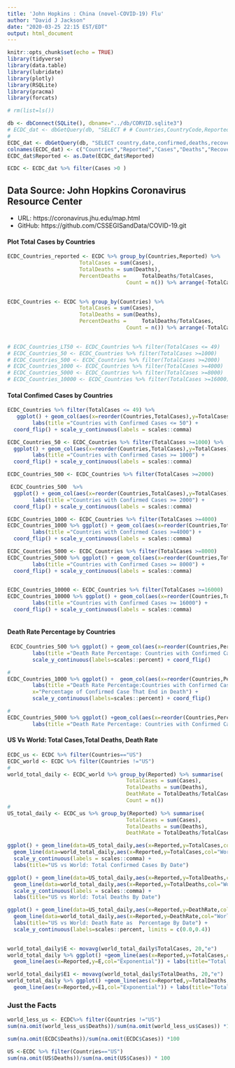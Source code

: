 ```yaml
---
title: 'John Hopkins : China (novel-COVID-19) Flu'
author: "David J Jackson"
date: "2020-03-25 22:15 EST/EDT"
output: html_document
---
```


```r
knitr::opts_chunk$set(echo = TRUE)
library(tidyverse)
library(data.table)
library(lubridate)
library(plotly)
library(RSQLite)
library(pracma)
library(forcats)
```
```r
# rm(list=ls())
```
```r
db <- dbConnect(SQLite(), dbname="../db/CORVID.sqlite3")
# ECDC_dat <- dbGetQuery(db, "SELECT # # Countries,CountryCode,Reported,Cases,Deaths,Population FROM ECDC;")
#
ECDC_dat <- dbGetQuery(db, "SELECT country,date,confirmed,deaths,recovered FROM JHUDATA;")
colnames(ECDC_dat) <- c("Countries","Reported","Cases","Deaths","Recovered")
ECDC_dat$Reported <- as.Date(ECDC_dat$Reported)

ECDC <- ECDC_dat %>% filter(Cases >0 )

```

## Data Source: John Hopkins Coronavirus Resource Center
* URL: https://coronavirus.jhu.edu/map.html
* GitHub: https://github.com/CSSEGISandData/COVID-19.git

#### Plot Total Cases by Countries

```r
ECDC_Countries_reported <- ECDC %>% group_by(Countries,Reported) %>%                                 summarise(
                       TotalCases = sum(Cases),
                       TotalDeaths = sum(Deaths),
                       PercentDeaths =     TotalDeaths/TotalCases,
                                      Count = n()) %>% arrange(-TotalCases)
                                     
```
```r
ECDC_Countries <- ECDC %>% group_by(Countries) %>%                                 summarise(
                       TotalCases = sum(Cases),
                       TotalDeaths = sum(Deaths),
                       PercentDeaths =     TotalDeaths/TotalCases,
                                      Count = n()) %>% arrange(-TotalCases)
                                     
```

```r
# ECDC_Countries_LT50 <- ECDC_Countries %>% filter(TotalCases <= 49)
# ECDC_Countries_50 <- ECDC_Countries %>% filter(TotalCases >=1000)
# ECDC_Countries_500 <- ECDC_Countries %>% filter(TotalCases >=2000)
# ECDC_Countries_1000 <- ECDC_Countries %>% filter(TotalCases >=4000)
# ECDC_Countries_5000 <- ECDC_Countries %>% filter(TotalCases >=8000)
# ECDC_Countries_10000 <- ECDC_Countries %>% filter(TotalCases >=16000)
```
#### Total Confimed  Cases by Countries

```r
ECDC_Countries %>% filter(TotalCases <= 49) %>%
   ggplot() + geom_col(aes(x=reorder(Countries,TotalCases),y=TotalCases)) +
        labs(title ="Countries with Confirmed Cases <= 50") +
  coord_flip() + scale_y_continuous(labels = scales::comma) 
```
```r
ECDC_Countries_50 <- ECDC_Countries %>% filter(TotalCases >=1000) %>%
  ggplot() + geom_col(aes(x=reorder(Countries,TotalCases),y=TotalCases)) +
        labs(title ="Countries with Confirmed Cases >= 1000") +
  coord_flip() + scale_y_continuous(labels = scales::comma) 
```

```r
ECDC_Countries_500 <- ECDC_Countries %>% filter(TotalCases >=2000)

 ECDC_Countries_500  %>%
  ggplot() + geom_col(aes(x=reorder(Countries,TotalCases),y=TotalCases)) +
        labs(title ="Countries with Confirmed Cases >= 2000") +
  coord_flip() + scale_y_continuous(labels = scales::comma) 
```
```r
ECDC_Countries_1000 <- ECDC_Countries %>% filter(TotalCases >=4000)
ECDC_Countries_1000 %>% ggplot() + geom_col(aes(x=reorder(Countries,TotalCases),y=TotalCases)) +
        labs(title ="Countries with Confirmed Cases >=4000") +
  coord_flip() + scale_y_continuous(labels = scales::comma) 
```
```r
ECDC_Countries_5000 <- ECDC_Countries %>% filter(TotalCases >=8000)
ECDC_Countries_5000 %>% ggplot() + geom_col(aes(x=reorder(Countries,TotalCases),y=TotalCases)) +
        labs(title ="Countries with Confirmed Cases >= 8000") +
  coord_flip() + scale_y_continuous(labels = scales::comma) 
  
```
```r
ECDC_Countries_10000 <- ECDC_Countries %>% filter(TotalCases >=16000)
ECDC_Countries_10000 %>% ggplot() + geom_col(aes(x=reorder(Countries,TotalCases),y=TotalCases)) +
        labs(title ="Countries with Confirmed Cases >= 16000") +
  coord_flip() + scale_y_continuous(labels = scales::comma) 
  
```
#### Death Rate Percentage by Countries 

```r
 ECDC_Countries_500 %>% ggplot() + geom_col(aes(x=reorder(Countries,PercentDeaths),y=PercentDeaths)) +
        labs(title ="Death Rate Percentage: Countries with Confirmed Cases > 500",x="Percentage of Confirmed Case That End in Death") +
        scale_y_continuous(labels=scales::percent) + coord_flip()
```
```r
# 
ECDC_Countries_1000 %>% ggplot() +  geom_col(aes(x=reorder(Countries,PercentDeaths),y=PercentDeaths)) +
        labs(title ="Death Rate Percentage:Countries with Confirmed Cases > 1000", 
        x="Percentage of Confirmed Case That End in Death") + 
        scale_y_continuous(labels=scales::percent) + coord_flip()
```
```r
#
ECDC_Countries_5000 %>% ggplot() +geom_col(aes(x=reorder(Countries,PercentDeaths),y=PercentDeaths)) +
        labs(title ="Death Rate Percentage: Countries with Confirmed Cases > 5000", x="Percentage of Confirmed Case That End in Death") +              scale_y_continuous(labels=scales::percent) + coord_flip()

```

#### US Vs World: Total Cases,Total Deaths, Death Rate

```r
ECDC_us <- ECDC %>% filter(Countries=="US")
ECDC_world <- ECDC %>% filter(Countries !="US")
#
world_total_daily <- ECDC_world %>% group_by(Reported) %>% summarise(
                                      TotalCases = sum(Cases),
                                      TotalDeaths = sum(Deaths),
                                      DeathRate = TotalDeaths/TotalCases,
                                      Count = n())
#
US_total_daily <- ECDC_us %>% group_by(Reported) %>% summarise(
                                      TotalCases = sum(Cases),
                                      TotalDeaths = sum(Deaths),
                                      DeathRate = TotalDeaths/TotalCases,Count = n())

```

```r
ggplot() + geom_line(data=US_total_daily,aes(x=Reported,y=TotalCases,col="US")) +
  geom_line(data=world_total_daily,aes(x=Reported,y=TotalCases,col="World")) +
  scale_y_continuous(labels = scales::comma) +
  labs(title="US vs World: Total Confirmed Cases By Date")
```
```r
ggplot() + geom_line(data=US_total_daily,aes(x=Reported,y=TotalDeaths,col="US")) +
  geom_line(data=world_total_daily,aes(x=Reported,y=TotalDeaths,col="World")) +
  scale_y_continuous(labels = scales::comma) + 
  labs(title="US vs World: Total Deaths By Date")
```

```r
ggplot() + geom_line(data=US_total_daily,aes(x=Reported,y=DeathRate,col="US")) +
  geom_line(data=world_total_daily,aes(x=Reported,y=DeathRate,col="World")) +
  labs(title="US vs World: Death Rate as  Percentage By Date") +
  scale_y_continuous(labels=scales::percent, limits = c(0.0,0.4))
  
```
```r

world_total_daily$E <- movavg(world_total_daily$TotalCases, 20,"e")
world_total_daily %>% ggplot() +geom_line(aes(x=Reported,y=TotalCases,col="Cases")) +
  geom_line(aes(x=Reported,y=E,col="Exponential")) + labs(title="Total Cases vs Moving Average",subtitle = "( 20 Day Exponential Moving Average)")
```
```r
world_total_daily$E1 <- movavg(world_total_daily$TotalDeaths, 20,"e")
world_total_daily %>% ggplot() +geom_line(aes(x=Reported,y=TotalDeaths,col="Total Deaths")) +
  geom_line(aes(x=Reported,y=E1,col="Exponential")) + labs(title="Total Deaths vs Moving Average",subtitle ="( 20 Day Exponential Moving Average)" )
```

###  Just the Facts

```r
world_less_us <- ECDC%>% filter(Countries !="US")
sum(na.omit(world_less_us$Deaths))/sum(na.omit(world_less_us$Cases)) *100

sum(na.omit(ECDC$Deaths))/sum(na.omit(ECDC$Cases)) *100

US <-ECDC %>% filter(Countries=="US")
sum(na.omit(US$Deaths))/sum(na.omit(US$Cases)) * 100


```
    
    
 

                 